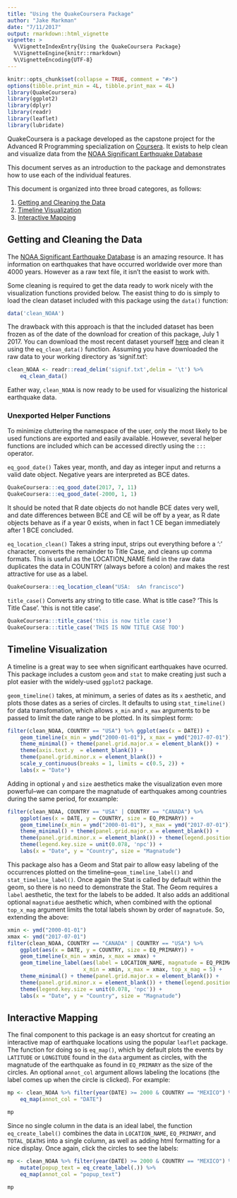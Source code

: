 ```yaml
---
title: "Using the QuakeCoursera Package"
author: "Jake Markman"
date: "7/11/2017"
output: rmarkdown::html_vignette
vignette: >
  %\VignetteIndexEntry{Using the QuakeCoursera Package}
  %\VignetteEngine{knitr::rmarkdown}
  %\VignetteEncoding{UTF-8}
---
```


```r
knitr::opts_chunk$set(collapse = TRUE, comment = "#>")
options(tibble.print_min = 4L, tibble.print_max = 4L)
library(QuakeCoursera)
library(ggplot2)
library(dplyr)
library(readr)
library(leaflet)
library(lubridate)
```  

QuakeCoursera is a package developed as the capstone project for the Advanced 
R Programming specialization on [Coursera](http://www.coursera.org).  It exists
to help clean and visualize data from the [NOAA Significant Earthquake Database](https://www.ngdc.noaa.gov/nndc/struts/form?t=101650&s=1&d=1)  
  
This document serves as an introduction to the package and demonstrates
how to use each of the individual features.

This document is organized into three broad categores, as follows:  

1.  [Getting and Cleaning the Data](#data)  
2.  [Timeline Visualization](#timeline)  
3.  [Interactive Mapping](#mapping)  

## Getting and Cleaning the Data  
<a id="data"></a>

The [NOAA Significant Earthquake Database](https://www.ngdc.noaa.gov/nndc/struts/form?t=101650&s=1&d=1) 
is an amazing resource.  It has information on earthquakes that have occurred worldwide over more than 
4000 years.  However as a raw text file, it isn't the easist to work with.  

Some cleaning is required to get the data ready to work nicely with the visualization
functions provided below.  The easist thing to do is simply to load the clean dataset 
included with this package using the `data()` function:  

```r
data('clean_NOAA')
```  

The drawback with this approach is that the included dataset has been frozen as of the
date of the download for creation of this package, July 1 2017.  You can download the 
most recent dataset yourself [here](https://www.ngdc.noaa.gov/nndc/struts/results?type_0=Exact&query_0=$ID&t=101650&s=13&d=189&dfn=signif.txt) 
and clean it using the `eq_clean_data()` function.  Assuming you have downloaded 
the raw data to your working directory as 'signif.txt':  

```r
clean_NOAA <- readr::read_delim('signif.txt',delim = '\t') %>%
    eq_clean_data()
```  

Eather way, `clean_NOAA` is now ready to be used for visualizing the historical 
earthquake data.  

### Unexported Helper Functions  

To minimize cluttering the namespace of the user, only the most likely to be used functions
are exported and easily available.  However, several helper functions are included which
can be accessed directly using the `:::` operator. 

`eq_good_date()` Takes year, month, and day as integer input and returns a valid date object.  Negative years are interpreted as BCE dates.  
```r
QuakeCoursera:::eq_good_date(2017, 7, 11)
QuakeCoursera:::eq_good_date(-2000, 1, 1)
```  
It should be noted that R date objects do not handle BCE dates very well, and date differences between BCE and CE will be off by a year, as R date objects behave as if a year 0 exists, when in fact 1 CE began immediately after 1 BCE concluded.  

`eq_location_clean()` Takes a string input, strips out everything before a ':' character, 
converts the remainder to Title Case, and cleans up comma formats.  This is useful as the 
LOCATION_NAME field in the raw data duplicates the data in COUNTRY (always before a colon) 
and makes the rest attractive for use as a label.  
```r
QuakeCoursera:::eq_location_clean("USA:  sAn francisco")
```

`title_case()` Converts any string to title case.  What is title case? 'This Is Title Case'.  'this is not title case'.  
```r
QuakeCoursera:::title_case('this is now title case')
QuakeCoursera:::title_case('THIS IS NOW TITLE CASE TOO')
```  


## Timeline Visualization  
<a id="timeline"></a>

A timeline is a great way to see when significant earthquakes have ocurred.  This package
includes a custom `geom` and `stat` to make creating just such a plot easier with the widely-used `ggplot2` package.

`geom_timeline()` takes, at minimum, a series of dates as its `x` aesthetic, and plots
those dates as a series of circles.  It defaults to using `stat_timeline()` for data
transfomation, which allows `x_min` and `x_max` arguments to be passed to limit the date
range to be plotted.  In its simplest form:  

```r
filter(clean_NOAA, COUNTRY == "USA") %>% ggplot(aes(x = DATE)) + 
    geom_timeline(x_min = ymd("2000-01-01"), x_max = ymd("2017-07-01")) +
    theme_minimal() + theme(panel.grid.major.x = element_blank()) +
    theme(axis.text.y  = element_blank()) +
    theme(panel.grid.minor.x = element_blank()) +
    scale_y_continuous(breaks = 1, limits = c(0.5, 2)) +
    labs(x = "Date")

```

Adding in optional `y` and `size` aesthetics make the visualization even more powerful--we can 
compare the magnatude of earthquakes among countries during the same period, for exxample:  

```r
filter(clean_NOAA, COUNTRY == "USA" | COUNTRY == "CANADA") %>% 
    ggplot(aes(x = DATE, y = COUNTRY, size = EQ_PRIMARY)) + 
    geom_timeline(x_min = ymd("2000-01-01"), x_max = ymd("2017-07-01")) +
    theme_minimal() + theme(panel.grid.major.x = element_blank()) +
    theme(panel.grid.minor.x = element_blank()) + theme(legend.position = "bottom") +
    theme(legend.key.size = unit(0.078, 'npc')) +
    labs(x = "Date", y = "Country", size = "Magnatude")
```

This package also has a Geom and Stat pair to allow easy labeling of the occurrences 
plotted on the timeline--`geom_timeline_label()` and `stat_timeline_label()`.  Once again 
the Stat is called by default within the geom, so there is no need to demonstrate the Stat.  The Geom requires a `label` aesthetic, the text for the labels to be added.  It
also adds an additional optional `magnatidue` aesthetic which, when combined with the 
optional `top_x_mag` argument limits the total labels shown by order of `magnatude`.  So,
extending the above:  

```r
xmin <- ymd("2000-01-01")
xmax <- ymd("2017-07-01")
filter(clean_NOAA, COUNTRY == "CANADA" | COUNTRY == "USA") %>% 
    ggplot(aes(x = DATE, y = COUNTRY, size = EQ_PRIMARY)) + 
    geom_timeline(x_min = xmin, x_max = xmax) +
    geom_timeline_label(aes(label = LOCATION_NAME, magnatude = EQ_PRIMARY),
                        x_min = xmin, x_max = xmax, top_x_mag = 5) +
    theme_minimal() + theme(panel.grid.major.x = element_blank()) +
    theme(panel.grid.minor.x = element_blank()) + theme(legend.position = "bottom") +
    theme(legend.key.size = unit(0.078, 'npc')) +
    labs(x = "Date", y = "Country", size = "Magnatude") 
```  

## Interactive Mapping  
<a id="mapping"></a>
The final component to this package is an easy shortcut for creating an interactive map 
of earthquake locations using the popular `leaflet` package.  The function for doing so
is `eq_map()`, which by default plots the events by `LATITUDE` or `LONGITUDE` found in 
the `data` argument as circles, with the magnatude of the earthquake as found in `EQ_PRIMARY` 
as the size of the circles.  An optional `annot_col` argument allows labeling the locations 
(the label comes up when the circle is clicked).  For example:  

```r
mp <- clean_NOAA %>% filter(year(DATE) >= 2000 & COUNTRY == "MEXICO") %>%
    eq_map(annot_col = "DATE")

mp
```  

Since no single column in the data is an ideal label, the function `eq_create_label()`
combines the data in `LOCATION_NAME`, `EQ_PRIMARY`, and `TOTAL_DEATHS` into a
single column, as well as adding html formatting for a nice display.  Once again, 
click the circles to see the labels:  

```r
mp <- clean_NOAA %>% filter(year(DATE) >= 2000 & COUNTRY == "MEXICO") %>%
    mutate(popup_text = eq_create_label(.)) %>% 
    eq_map(annot_col = "popup_text")

mp
```  


